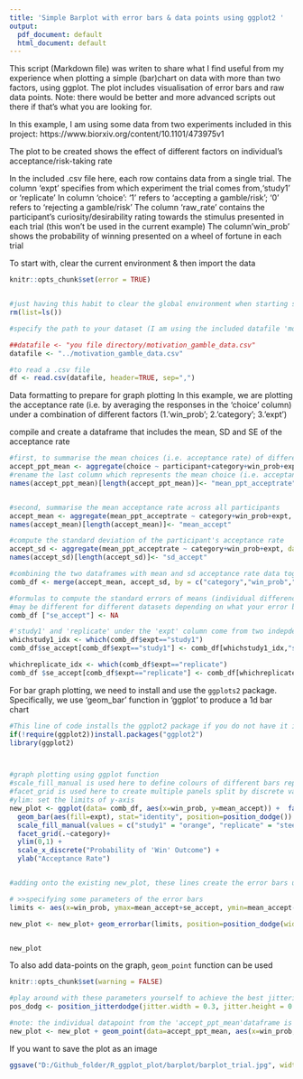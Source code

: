 ```yaml
---
title: 'Simple Barplot with error bars & data points using ggplot2 '
output:
  pdf_document: default
  html_document: default
---
```


This script (Markdown file) was writen to share what I find useful from my experience when plotting a simple (bar)chart on data with more than two factors, using ggplot. The plot includes visualisation of error bars and raw data points. Note: there would be better and more advanced scripts out there if that's what you are looking for.

In this example, I am using some data from two experiments included in this project: https://www.biorxiv.org/content/10.1101/473975v1

The plot to be created shows the effect of different factors on individual's acceptance/risk-taking rate

In the included .csv file here, each row contains data from a single trial. 
The column 'expt' specifies from which experiment the trial comes from,'study1' or 'replicate'
In column 'choice': '1' refers to 'accepting a gamble/risk'; '0' refers to 'rejecting a gamble/risk'
The column 'raw_rate' contains the participant's curiosity/desirability rating towards the stimulus presented in each trial (this won't be used in the current example)
The column'win_prob' shows the probability of winning presented on a wheel of fortune in each trial

To start with, clear the current environment & then import the data
```r

knitr::opts_chunk$set(error = TRUE)


#just having this habit to clear the global environment when starting some new computation
rm(list=ls())

#specify the path to your dataset (I am using the included datafile 'motivation_gamble_data.csv' as an example here)

##datafile <- "you file directory/motivation_gamble_data.csv"
datafile <- "../motivation_gamble_data.csv"

#to read a .csv file
df <- read.csv(datafile, header=TRUE, sep=",")


```


Data formatting to prepare for graph plotting
In this example, we are plotting the acceptance rate (i.e. by averaging the responses in the 'choice' column) under a combination of different factors (1.'win_prob'; 2.'category'; 3.'expt')

compile and create a dataframe that includes the mean, SD and SE of the acceptance rate
```r

#first, to summarise the mean choices (i.e. acceptance rate) of different conditions (from the combintion of the 3 factors) FOR EACH PARTICIPANT, using the aggregate function and FUN=mean (we will also use these data for plotting individual data-points in ggplot later)
accept_ppt_mean <- aggregate(choice ~ participant+category+win_prob+expt, data=df, FUN=mean)
#rename the last column which represents the mean choice (i.e. acceptance rate)
names(accept_ppt_mean)[length(accept_ppt_mean)]<- "mean_ppt_acceptrate"


#second, summarise the mean acceptance rate across all participants
accept_mean <- aggregate(mean_ppt_acceptrate ~ category+win_prob+expt, data=accept_ppt_mean, FUN=mean)
names(accept_mean)[length(accept_mean)]<- "mean_accept"

#compute the standard deviation of the participant's acceptance rate
accept_sd <- aggregate(mean_ppt_acceptrate ~ category+win_prob+expt, data=accept_ppt_mean, FUN=sd)
names(accept_sd)[length(accept_sd)]<- "sd_accept"

#combining the two dataframes with mean and sd acceptance rate data together
comb_df <- merge(accept_mean, accept_sd, by = c("category","win_prob","expt"))

#formulas to compute the standard errors of means (individual differences) to be used for plotting error bars
#may be different for different datasets depending on what your error bars represent
comb_df ["se_accept"] <- NA

#'study1' and 'replicate' under the 'expt' column come from two indepdent studies with different sample size and their SE should be computed separately
whichstudy1_idx <- which(comb_df$expt=="study1")
comb_df$se_accept[comb_df$expt=="study1"] <- comb_df[whichstudy1_idx,"sd_accept"]/(sqrt(length(unique(accept_ppt_mean$participant[accept_ppt_mean$expt=="study1"]))))

whichreplicate_idx <- which(comb_df$expt=="replicate")
comb_df $se_accept[comb_df$expt=="replicate"] <- comb_df[whichreplicate_idx,"sd_accept"]/(sqrt(length(unique(accept_ppt_mean$participant[accept_ppt_mean$expt=="replicate"]))))


```



For bar graph plotting, we need to install and use the `ggplots2` package. Specifically, we use 'geom_bar' function in 'ggplot' to produce a 1d bar chart
```r

#This line of code installs the ggplot2 package if you do not have it installed - if you do, it simply loads the package
if(!require(ggplot2))install.packages("ggplot2")
library(ggplot2)



#graph plotting using ggplot function
#scale_fill_manual is used here to define colours of different bars representing different conditions
#facet_grid is used here to create multiple panels split by discrete variables (i.e. curiosity, food categories)
#ylim: set the limits of y-axis
new_plot <- ggplot(data= comb_df, aes(x=win_prob, y=mean_accept)) +  facet_grid(.~category)+
  geom_bar(aes(fill=expt), stat="identity", position=position_dodge()) +
  scale_fill_manual(values = c("study1" = "orange", "replicate" = "steelblue")) +
  facet_grid(.~category)+
  ylim(0,1) +  
  scale_x_discrete("Probability of 'Win' Outcome") +
  ylab("Acceptance Rate")


#adding onto the existing new_plot, these lines create the error bars using geom_errorbar function

# >>specifying some parameters of the error bars
limits <- aes(x=win_prob, ymax=mean_accept+se_accept, ymin=mean_accept-se_accept, fill=expt)

new_plot <- new_plot+ geom_errorbar(limits, position=position_dodge(width=0.9), width=0.2, size=0.75, color='black')


new_plot

```


To also add data-points on the graph, `geom_point` function can be used
```r
knitr::opts_chunk$set(warning = FALSE)

#play around with these parameters yourself to achieve the best jittering of your datapoints, using position_jitterdodge function
pos_dodg <- position_jitterdodge(jitter.width = 0.3, jitter.height = 0.001, dodge.width = 0.85)

#note: the individual datapoint from the 'accept_ppt_mean'dataframe is used here
new_plot <- new_plot + geom_point(data=accept_ppt_mean, aes(x=win_prob, y=mean_ppt_acceptrate,color=expt), shape=21, position = pos_dodg) +  scale_color_manual(values=c("darkorange","navyblue"))  

```


If you want to save the plot as an image
```r

ggsave("D:/Github_folder/R_ggplot_plot/barplot/barplot_trial.jpg", width = 40, height = 20, units = "cm", dpi=300)

```